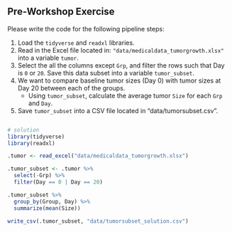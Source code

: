 ## Pre-Workshop Exercise

Please write the code for the following pipeline steps:

1.  Load the `tidyverse` and `readxl` libraries.
2.  Read in the Excel file located in: `"data/medicaldata_tumorgrowth.xlsx"` into a variable `tumor`.
3.  Select the all the columns except `Grp`, and filter the rows such that Day is `0` or `20`. Save this data subset into a variable `tumor_subset`.
4.  We want to compare baseline tumor sizes (Day 0) with tumor sizes at Day 20 between each of the groups.
    - Using `tumor_subset`, calculate the average tumor `Size` for each `Grp` and `Day`.
5.  Save `tumor_subset` into a CSV file located in "data/tumorsubset.csv".

```r

```

```r
# solution
library(tidyverse)
library(readxl)

.tumor <- read_excel("data/medicaldata_tumorgrowth.xlsx")

.tumor_subset <- .tumor %>%
  select(-Grp) %>%
  filter(Day == 0 | Day == 20)

.tumor_subset %>%
  group_by(Group, Day) %>%
  summarize(mean(Size))

write_csv(.tumor_subset, "data/tumorsubset_solution.csv")
```
